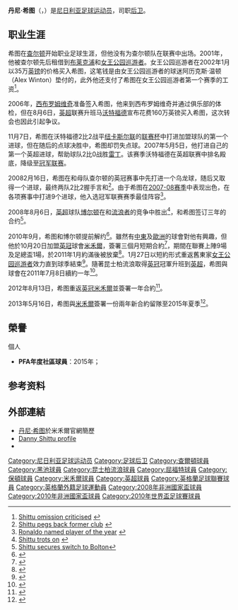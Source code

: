 {{noteta|G1=足球|G2=英超|G3=苏超|G4=FAcup
|T=zh-hans:丹尼·希图;zh-hk:丹尼·薛圖;zh-tw:丹尼·希圖;
|1=zh-hans:丹尼·希图;zh-hk:丹尼·薛圖;zh-tw:丹尼·希圖;
|2=zh-hans:希图;zh-hk:薛圖;zh-tw:希圖;
|3=zh-hans:拉各斯;zh-hk:拉哥斯;zh-tw:拉各斯;
}}
{{Infobox football biography
| name            = 丹尼·希图<br />Danny Shittu
| image           = Danny Shittu.jpg
| image_size      = 175
| caption             = 
| fullname        = Daniel Olusola Shittu
| birth_date      = {{birth date and age|1980|9|2|df=y}}
| birth_place     = 尼日利亞[[拉各斯|拉各斯]]
| height          = {{height|m=1.91}}
| position            = 后卫
| currentclub     = 
| clubnumber      = 
| youthyears1     = 1999 | youthclubs1 = [[诺里奇城足球俱乐部|诺里奇城]]
| years1          = 1999–2002 | clubs1 = [[查尔顿竞技足球俱乐部|查尔顿]]              | caps1 = 0   | goals1 = 0
| years2          = 2001      | clubs2 = → [[黑池足球會|黑池]] (借用)                     | caps2 = 17  | goals2 = 2
| years3          = 2001      | clubs3 = → [[女王公园巡游者足球俱乐部|女王公园巡游者]] (借用) | caps3 = 18  | goals3 = 1
| years4          = 2002–2006 | clubs4 = [[女王公园巡游者足球俱乐部|女王公园巡游者]]          | caps4 = 165 | goals4 = 16
| years5          = 2006–2008 | clubs5 = [[沃特福德足球俱乐部|沃特福德]]                                  | caps5 = 69  | goals5 = 8
| years6          = 2008–2010 | clubs6 = [[博尔顿足球俱乐部|博尔顿]]                | caps6 = 10  | goals6 = 0
| years7          = 2010–2011 | clubs7 = [[米尔沃尔足球俱乐部|米尔沃尔]]                                | caps7 = 9   | goals7 = 0
| years8          = 2011–2012 | clubs8 = [[女王公园巡游者足球俱乐部|女王公园巡游者]]          | caps8 = 7   | goals8 = 0
| years9          = 2012–2015 | clubs9 = [[米尔沃尔足球俱乐部|米尔沃尔]]                                | caps9 = 69  | goals9 = 3
| nationalyears1  = 2000–2013 | nationalteam1 = [[尼日利亞國家足球隊|尼日利亞]] | nationalcaps1 = 32 | nationalgoals1 = 0
| medaltemplates      = 
| club-update         = 2013年11月22日 (五) 12:30 (UTC)
| nationalteam-update = 2013年11月22日 (五) 12:30 (UTC)
}}

'''丹尼·希图'''（{{lang-en|'''Daniel Olusola "Danny" Shittu'''}}，{{bd|1980年|9月2日|catIdx=Shittu,Daniel}}）是[[尼日利亚|尼日利亚]][[足球|足球]][[运动员|运动员]]，司职[[後衛_(足球)|后卫]]。

==职业生涯==
希图在[[查尔顿竞技足球俱乐部|查尔顿]]开始职业足球生涯，但他没有为查尔顿队在联赛中出场。2001年，他被查尔顿先后租借到[[布莱克浦足球俱乐部|布莱克浦]]和[[女王公园巡游者足球俱乐部|女王公园巡游者]]。女王公园巡游者在2002年1月以35万[[英镑|英镑]]的价格买入希图，这笔钱是由女王公园巡游者的球迷阿历克斯·温顿（Alex Winton）垫付的，此外他还支付了希图在女王公园巡游者第一个赛季的工资<ref>[http://news.bbc.co.uk/sport2/hi/football/teams/q/qpr/1999021.stm Shittu omission criticised] {{Wayback|url=http://news.bbc.co.uk/sport2/hi/football/teams/q/qpr/1999021.stm |date=20201106004345 }}{{en}}</ref>。

2006年，[[西布罗姆维奇足球俱乐部|西布罗姆维奇]]准备签入希图，他来到西布罗姆维奇并通过俱乐部的体检，但在8月6日，[[英超|英超]]联赛升班马[[沃特福德足球俱乐部|沃特福德]]宣布花费160万英镑买入希图，这次转会也因此引起争议。

11月7日，希图在沃特福德2比2战平[[纽卡斯尔联足球俱乐部|纽卡斯尔联]]的[[英格兰联赛杯|联赛杯]]中打进加盟球队的第一个进球，但在随后的点球决胜中，希图却罚失点球。2007年5月5日，他打进自己的第一个英超进球，帮助球队2比0战胜[[雷丁足球俱乐部|雷丁]]。该赛季沃特福德在英超联赛中排名殿底，降级至[[英格兰足球冠军联赛|冠军联赛]]。

20082月16日，希图在和母队查尔顿的英冠赛事中先打进一个乌龙球，随后又取得一个进球，最终两队2比2握手言和<ref>[http://www.charlton-athletic.co.uk/newsview.ink?nid=31994&newstype=m Shittu pegs back former club] {{Wayback|url=http://www.charlton-athletic.co.uk/newsview.ink?nid=31994&newstype=m |date=20080226091346 }}{{en}}</ref>。由于希图在[[2007年至2008年英格兰足球冠军联赛|2007-08赛季]]中表现出色，在各项赛事中打进9个进球，他入选冠军联赛赛季最佳阵容<ref>[http://news.bbc.co.uk/sport1/hi/football/7370319.stm Ronaldo named player of the year] {{Wayback|url=http://news.bbc.co.uk/sport1/hi/football/7370319.stm |date=20160112191528 }}{{en}}</ref>。

2008年8月6日，[[英超|英超]]球队[[博尔顿足球俱乐部|博尔顿]]在和[[流浪者足球俱乐部|流浪者]]的竞争中胜出<ref>[http://www.watfordfc.premiumtv.co.uk/page/NewsDetail/0,,10400~1359590,00.html Shittu trots on] {{Wayback|url=http://www.watfordfc.premiumtv.co.uk/page/NewsDetail/0,,10400~1359590,00.html |date=20120523183548 }}{{en}}</ref>，和希图签订三年的合约<ref>[http://news.bbc.co.uk/sport1/hi/football/teams/b/bolton_wanderers/7545339.stm Shittu secures switch to Bolton]{{en}}</ref>。

2010年9月，希图和博尔顿提前解约<ref>{{cite news |title=Shittu Released From Contract |url=http://www.bwfc.co.uk/page/General/0,,1004~2141505,00.html |publisher=bwfc.co.uk |date=2010-09-01 |accessdate=2010-09-01 |deadurl=yes |archiveurl=https://web.archive.org/web/20101114115011/http://www.bwfc.co.uk/page/General/0%2C%2C1004~2141505%2C00.html |archivedate=2010-11-14 }}</ref>。雖然有[[中東|中東]]及[[歐洲|歐洲]]的球會對他有興趣，但他於10月20日加盟[[英冠|英冠]]球會[[米尔沃尔足球俱乐部|米禾爾]]，簽署三個月短期合約<ref>{{cite news |language=en |url=http://www.skysports.com/story/0,19528,11688_6456486,00.html |title=Shittu agrees Millwall deal |publisher=''Sky Sports'' |date=2010-10-20 |accessdate=2010-10-20 |archive-date=2016-03-09 |archive-url=https://web.archive.org/web/20160309124638/http://www.skysports.com/story/0,19528,11688_6456486,00.html |dead-url=no }}</ref>，期間在聯賽上陣9場及足總盃1場，於2011年1月約滿後被放棄<ref>{{cite news |language=en |url=http://news.bbc.co.uk/sport2/hi/football/teams/m/millwall/9373615.stm |title=Millwall sign Arsenal youngster Craig Eastmond |publisher=''[[BBC_Sport|BBC Sport]]'' |date=2011-01-25 |accessdate=2011-01-26 |archive-date=2020-11-06 |archive-url=https://web.archive.org/web/20201106004549/http://news.bbc.co.uk/sport2/hi/football/teams/m/millwall/9373615.stm |dead-url=no }}</ref>。1月27日以短約形式重返舊東家[[女王公园巡游者足球俱乐部|女王公园巡游者]]效力直到球季結束<ref>{{cite news |language=en |url=http://news.bbc.co.uk/sport2/hi/football/teams/q/qpr/9377989.stm |title=Queens Park Rangers return for defender Danny Shittu |publisher=''[[BBC_Sport|BBC Sport]]'' |date=2011-01-27 |accessdate=2011-01-28 |archive-date=2011-02-09 |archive-url=https://web.archive.org/web/20110209042650/http://news.bbc.co.uk/sport2/hi/football/teams/q/qpr/9377989.stm |dead-url=no }}</ref>。隨著昆士柏流浪取得[[英冠|英冠]]冠軍升班到[[英超|英超]]，希图與球會在2011年7月8日續約一年<ref>{{cite news |language=en |url=http://news.bbc.co.uk/sport2/hi/football/14085823.stm |title=Danny Shittu remains at QPR after signing one-year deal |publisher=''[[BBC_Sport|BBC Sport]]'' |date=2011-07-06 |accessdate=2011-07-09 |archive-date=2011-07-19 |archive-url=https://web.archive.org/web/20110719095138/http://news.bbc.co.uk/sport2/hi/football/14085823.stm |dead-url=no }}</ref>。

2012年8月13日，希图重返[[英冠|英冠]][[米尔沃尔足球俱乐部|米禾爾]]並簽署一年合約<ref>{{cite news |language=en |url=http://www.bbc.co.uk/sport/0/football/19245829 |title=Millwall sign Danny Shittu on a one-year deal |publisher=''[[BBC_Sport|BBC Sport]]'' |date=2012-08-13 |accessdate=2013-09-16 |archive-date=2013-10-17 |archive-url=https://web.archive.org/web/20131017150950/http://www.bbc.co.uk/sport/0/football/19245829 |dead-url=no }}</ref>。

2013年5月16日，希图與[[米尔沃尔足球俱乐部|米禾爾]]簽署一份兩年新合約留隊至2015年夏季<ref>{{cite news |language=en |url=http://www.bbc.co.uk/sport/0/football/22559612 |title=Millwall: Danny Shittu signs new two-year contract |publisher=''[[BBC_Sport|BBC Sport]]'' |date=2013-05-16 |accessdate=2013-09-16 |archive-date=2013-10-17 |archive-url=https://web.archive.org/web/20131017011926/http://www.bbc.co.uk/sport/0/football/22559612 |dead-url=no }}</ref>。

==榮譽==
;個人
* '''PFA年度社區球員'''：2015年；

==参考资料==
{{reflist}}

==外部連結==
*[https://web.archive.org/web/20131107215138/http://www.millwallfc.co.uk/team/player-profile/index.aspx?playerid=204335&tcmuri=312935 丹尼·希图]於米禾爾官網簡歷  {{en}}
*[https://web.archive.org/web/20101101103741/http://www.bwfc.co.uk/page/ProfilesDetail/0%2C%2C1004~12287%2C00.html Danny Shittu profile]
*{{soccerbase|id=21754|name=丹尼·希图}}

{{2007-08年英冠PFA年度最佳陣容}}
{{2010年世界杯足球赛尼日利亚参赛名单}}

{{DEFAULTSORT:Shittu, Daniel}}
[[Category:尼日利亚足球运动员|Category:尼日利亚足球运动员]]
[[Category:足球后卫|Category:足球后卫]]
[[Category:查爾頓球員|Category:查爾頓球員]]
[[Category:黑池球員|Category:黑池球員]]
[[Category:昆士柏流浪球員|Category:昆士柏流浪球員]]
[[Category:屈福特球員|Category:屈福特球員]]
[[Category:保頓球員|Category:保頓球員]]
[[Category:米禾爾球員|Category:米禾爾球員]]
[[Category:英超球員|Category:英超球員]]
[[Category:英格蘭足球聯賽球員|Category:英格蘭足球聯賽球員]]
[[Category:英格蘭外籍足球運動員|Category:英格蘭外籍足球運動員]]
[[Category:2008年非洲國家盃球員|Category:2008年非洲國家盃球員]]
[[Category:2010年非洲國家盃球員|Category:2010年非洲國家盃球員]]
[[Category:2010年世界盃足球賽球員|Category:2010年世界盃足球賽球員]]